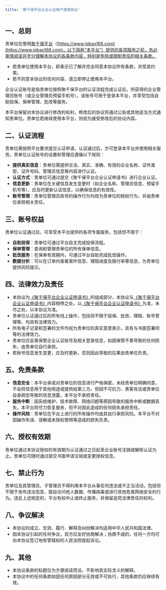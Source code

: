 ```yaml
---
title: '聚千保平台企业认证用户使用协议'
---
```

## 一、总则

贵单位在使用[聚千保平台](https://www.jqbao168.com)（[https://www.jqbao168.com](https://www.jqbao168.com)，以下简称“本平台”）提供的各项服务之前，务必审慎阅读并充分理解本协议的各条款内容，特别是免除或限制责任的相关条款。

- 若贵单位使用本平台，即表示已了解并完全同意本协议所有条款，并受其约束。
- 若不同意本协议的任何内容，请立即停止使用本平台。

企业认证账号是指贵单位按照聚千保平台的认证流程完成认证后，所获得的企业管理员账号（或企业管理员预留手机号）。该账号可用于登录本平台，并享受包括自助投保、保单管理、批改等服务。

本平台保留对本协议进行修改的权利，修改后的协议将通过公告或其他适当方式通知贵单位。贵单位若继续使用本平台，则视为接受修改后的协议内容。

## 二、认证流程

贵单位需按照平台要求提交认证申请，认证通过后，方可登录本平台并使用相关服务。贵单位认证账号的设置和管理应遵循以下规则：

- &zwnj;**提供真实信息**&zwnj;：贵单位需提供合法、真实、准确、有效的企业名称、证件类型、证件号码、管理员信息等内容进行认证。
- &zwnj;**认证方式**&zwnj;：贵单位可通过提交《聚千保平台企业认证申请书》进行企业认证。
- &zwnj;**信息更新**&zwnj;：贵单位在关键信息发生变更时（如企业名称、管理员信息、预留手机号等），应及时更新认证信息，以确保信息的有效性。
- &zwnj;**账号管理**&zwnj;：贵单位管理员账号的操作行为均视为贵单位的授权行为，并由贵单位承担相关责任。

## 三、账号权益

贵单位认证通过后，可享受本平台提供的各项专属服务，包括但不限于：

- &zwnj;**自助投保**&zwnj;：贵单位可通过平台自主完成投保流程。
- &zwnj;**保单管理**&zwnj;：查询和管理贵单位的所有保单信息。
- &zwnj;**批改服务**&zwnj;：在保单有效期内，可通过平台自助完成批改操作。
- &zwnj;**数据分析**&zwnj;：可以在订单内查看案件信息、理赔进度及赔付率等信息，为贵单位提供风险提示。

## 四、法律效力及责任

- 本协议为[《聚千保平台企业认证申请书》](../Terms/聚千保平台企业认证申请书)的组成部分，本协议与[《聚千保平台企业认证申请书》](../Terms/聚千保平台企业认证申请书)内容相悖之处，以[《聚千保平台企业认证申请书》](../Terms/聚千保平台企业认证申请书)为准，未尽之处，以本协议为准。
- 贵单位认证通过后的所有线上操作，包括但不限于投保、批改、理赔、账号管理等，均具有法律效力。
- 所有电子记录和签署的文件均视为贵单位的真实意思表示，具有与书面签署同等的法律效力。
- 贵单位应妥善保管企业认证账号及相关登录信息，如因保管不善导致的任何损失，由贵单位自行承担。
- 若账号信息发生变更，应及时更新，否则因此导致的后果由贵单位负责。

## 五、免责条款

- &zwnj;**信息安全**&zwnj;：本平台承诺对贵单位的信息进行严格保密，未经贵单位明确同意，不会将信息用于其他用途或提供给第三方。但因不可抗力、黑客攻击或贵单位自身疏忽导致的信息泄露，本平台不承担责任。
- &zwnj;**服务中断**&zwnj;：因系统维护、技术故障、网络问题等原因导致的服务中断或数据丢失，本平台将尽力恢复服务，但不对因此造成的任何损失承担责任。
- &zwnj;**操作风险**&zwnj;：贵单位在平台上进行的所有操作均由其自行承担风险。本平台不对因操作失误、误解或未授权使用等造成的损失负责。

## 六、授权有效期

贵单位通过本协议授权的有效期为认证通过之日起至企业账号注销或解除认证为止。贵单位可随时通过提交书面申请注销或变更授权信息。

## 七、禁止行为

贵单位及其管理员、子管理员不得利用本平台从事任何违法或不正当活动，包括但不限于发布违法信息、擅自访问他人数据、传播病毒或进行其他危害网络安全的行为。违反上述规定的，平台有权中止或终止服务，并保留追究法律责任的权利。

## 八、争议解决

- 本协议的成立、生效、履行、解释及纠纷解决均适用中华人民共和国法律。
- 因本协议引起的任何争议，双方应友好协商解决；协商不成的，任何一方均可向本协议签订地有管辖权的人民法院提起诉讼。

## 九、其他

- 本协议条款的标题仅为方便阅读而设，不影响其实际含义的解释。
- 本协议中的任何条款如因任何原因部分无效或不可执行，其他条款仍应继续有效。

